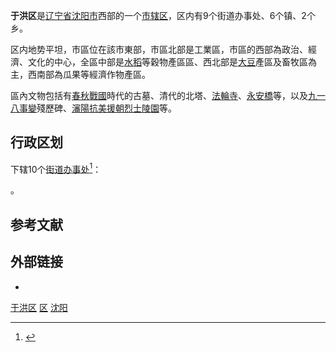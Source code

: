 {{otheruses|于洪 (人大代表)}}
{{Infobox China County
| county = 于洪区
| usedname = 
| nameorigin = 
| Photo = 
| Photoname = 
| map = ChinaShenyangYuhong.png
| map_caption = 于洪区在沈阳的位置
| Pinyin =  YúHóng Qū
| Belong = [[辽宁省|辽宁省]][[沈阳市|沈阳市]]
| Types = [[市辖区|市辖区]]
| admincode =  
| founded = 
| seat = 
| officerTitle = 
| officer = 
| officerTitle2 = 
| officer2 = 
| division = 12
| town = 
| township = 
| subdistrict = 12
| dialect = 
| post code = 110024
| phone code = 024
| coordinate = 
| area = 774.8
| area land = 
| area water = 
| census yr = 
| pop = 61.5万人
| density =  
| GDP = 
| GDP_as_of = 
| GDPPC = 
| carlicense = 辽A
| web = www.syyh.gov.cn
| web_title = 于洪区政府网
}}
'''于洪区'''是[[辽宁省|辽宁省]][[沈阳市|沈阳市]]西部的一个[[市辖区|市辖区]]，区内有9个街道办事处、6个镇、2个乡。

区内地势平坦，市區位在該市東部，市區北部是工業區，市區的西部為政治、經濟、文化的中心，全區中部是[[水稻|水稻]]等穀物產區區、西北部是[[大豆|大豆]]產區及畜牧區為主，西南部為瓜果等經濟作物產區。

區內文物包括有[[东周|春秋戰國]]時代的古墓、清代的北塔、[[法輪寺|法輪寺]]、[[永安橋|永安橋]]等，以及[[九一八事變|九一八事變]]殘歷碑、[[瀋陽抗美援朝烈士陵園|瀋陽抗美援朝烈士陵園]]等。

== 行政区划 ==
{{PAGENAMEBASE}}下辖10个[[街道办事处|街道办事处]]<ref>{{PRC admin/ref sgc|21/01/14}}</ref>：

{{PRC admin/children|21/01/14}}。

== 参考文献 ==
{{reflist}}

== 外部链接 ==
* {{Official website|http://www.syyh.gov.cn/|name=沈阳市于洪区人民政府}}

{{于洪区行政区划}}
{{沈阳市行政区划}}
{{辽宁行政区划}}

[[Category:于洪区|]]
[[Category:沈阳区县市|区]]
[[Category:辽宁市辖区|沈阳]]